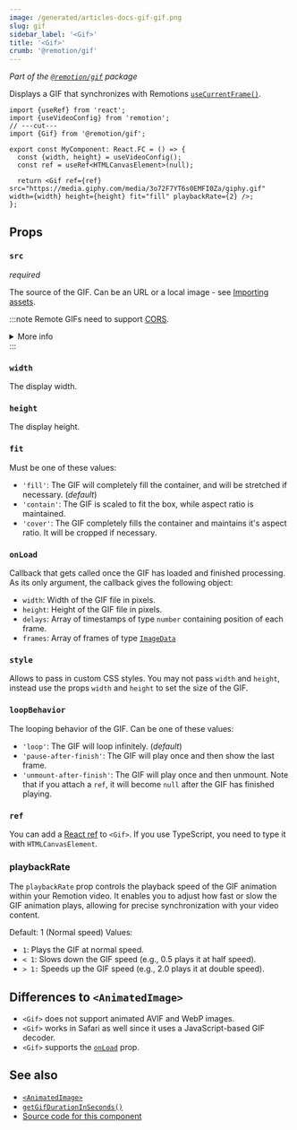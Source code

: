 ```yaml
---
image: /generated/articles-docs-gif-gif.png
slug: gif
sidebar_label: '<Gif>'
title: '<Gif>'
crumb: '@remotion/gif'
---
```


_Part of the [`@remotion/gif`](/docs/gif) package_

Displays a GIF that synchronizes with Remotions [`useCurrentFrame()`](/docs/use-current-frame).

```tsx twoslash
import {useRef} from 'react';
import {useVideoConfig} from 'remotion';
// ---cut---
import {Gif} from '@remotion/gif';

export const MyComponent: React.FC = () => {
  const {width, height} = useVideoConfig();
  const ref = useRef<HTMLCanvasElement>(null);

  return <Gif ref={ref} src="https://media.giphy.com/media/3o72F7YT6s0EMFI0Za/giphy.gif" width={width} height={height} fit="fill" playbackRate={2} />;
};
```

## Props

### `src`

_required_

The source of the GIF. Can be an URL or a local image - see [Importing assets](/docs/assets).

:::note
Remote GIFs need to support [CORS](https://developer.mozilla.org/en-US/docs/Web/HTTP/CORS).

<details>
  <summary>More info</summary>
  <ul>
    <li>
      Remotion's origin is usually <code>http://localhost:3000</code>, but it may be different if rendering on Lambda or the port is busy.
    </li>
    <li>
      You can <a href="/docs/chromium-flags#--disable-web-security">disable CORS</a> during renders.
    </li>
  </ul>
</details>
:::

### `width`

The display width.

### `height`

The display height.

### `fit`

Must be one of these values:

- `'fill'`: The GIF will completely fill the container, and will be stretched if necessary. (_default_)
- `'contain'`: The GIF is scaled to fit the box, while aspect ratio is maintained.
- `'cover'`: The GIF completely fills the container and maintains it's aspect ratio. It will be cropped if necessary.

### `onLoad`

Callback that gets called once the GIF has loaded and finished processing. As its only argument, the callback gives the following object:

- `width`: Width of the GIF file in pixels.
- `height`: Height of the GIF file in pixels.
- `delays`: Array of timestamps of type `number` containing position of each frame.
- `frames`: Array of frames of type [`ImageData`](https://developer.mozilla.org/en-US/docs/Web/API/ImageData)

### `style`

Allows to pass in custom CSS styles. You may not pass `width` and `height`, instead use the props `width` and `height` to set the size of the GIF.

### `loopBehavior`<AvailableFrom v="3.3.4" />

The looping behavior of the GIF. Can be one of these values:

- `'loop'`: The GIF will loop infinitely. (_default_)
- `'pause-after-finish'`: The GIF will play once and then show the last frame.
- `'unmount-after-finish'`: The GIF will play once and then unmount. Note that if you attach a `ref`, it will become `null` after the GIF has finished playing.

### `ref`<AvailableFrom v="3.3.88" />

You can add a [React ref](https://react.dev/learn/manipulating-the-dom-with-refs) to `<Gif>`. If you use TypeScript, you need to type it with `HTMLCanvasElement`.

### playbackRate<AvailableFrom v="4.0.44" />

The `playbackRate` prop controls the playback speed of the GIF animation within your Remotion video. It enables you to adjust how fast or slow the GIF animation plays, allowing for precise synchronization with your video content.

Default: 1 (Normal speed)
Values:

- `1`: Plays the GIF at normal speed.
- `< 1`: Slows down the GIF speed (e.g., 0.5 plays it at half speed).
- `> 1:` Speeds up the GIF speed (e.g., 2.0 plays it at double speed).

## Differences to `<AnimatedImage>`

- `<Gif>` does not support animated AVIF and WebP images.
- `<Gif>` works in Safari as well since it uses a JavaScript-based GIF decoder.
- `<Gif>` supports the [`onLoad`](#onload) prop.

## See also

- [`<AnimatedImage>`](/docs/animatedimage)
- [`getGifDurationInSeconds()`](/docs/gif/get-gif-duration-in-seconds)
- [Source code for this component](https://github.com/remotion-dev/remotion/blob/main/packages/gif/src/Gif.tsx)
